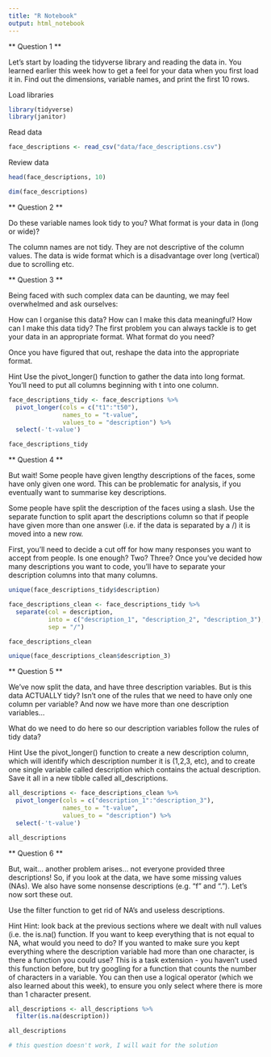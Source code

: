 ```yaml
---
title: "R Notebook"
output: html_notebook
---
```


** Question 1 **

Let’s start by loading the tidyverse library and reading the data in. You learned earlier this week how to get a feel for your data when you first load it in. Find out the dimensions, variable names, and print the first 10 rows.

Load libraries

```r
library(tidyverse)
library(janitor)
```

Read data

```r
face_descriptions <- read_csv("data/face_descriptions.csv")
```

Review data

```r
head(face_descriptions, 10)
```
```r
dim(face_descriptions)
```

** Question 2 **

Do these variable names look tidy to you? What format is your data in (long or wide)?

The column names are not tidy. They are not descriptive of the column values. The data is wide format which is a disadvantage over long (vertical) due to scrolling etc.

** Question 3 **

Being faced with such complex data can be daunting, we may feel overwhelmed and ask ourselves:

How can I organise this data?
How can I make this data meaningful?
How can I make this data tidy?
The first problem you can always tackle is to get your data in an appropriate format. What format do you need?

Once you have figured that out, reshape the data into the appropriate format.

Hint Use the pivot_longer() function to gather the data into long format. You’ll need to put all columns beginning with t into one column.

```r
face_descriptions_tidy <- face_descriptions %>%
  pivot_longer(cols = c("t1":"t50"),
               names_to = "t-value",
               values_to = "description") %>%
  select(-'t-value')

face_descriptions_tidy
```

** Question 4 **

But wait! Some people have given lengthy descriptions of the faces, some have only given one word. This can be problematic for analysis, if you eventually want to summarise key descriptions.

Some people have split the description of the faces using a slash. Use the separate function to split apart the descriptions column so that if people have given more than one answer (i.e. if the data is separated by a /) it is moved into a new row.

First, you’ll need to decide a cut off for how many responses you want to accept from people. Is one enough? Two? Three? Once you’ve decided how many descriptions you want to code, you’ll have to separate your description columns into that many columns.

```r
unique(face_descriptions_tidy$description)
```

```r
face_descriptions_clean <- face_descriptions_tidy %>%
  separate(col = description,
           into = c("description_1", "description_2", "description_3"),
           sep = "/")

face_descriptions_clean
```

```r
unique(face_descriptions_clean$description_3)
```

** Question 5 **

We’ve now split the data, and have three description variables. But is this data ACTUALLY tidy? Isn’t one of the rules that we need to have only one column per variable? And now we have more than one description variables…

What do we need to do here so our description variables follow the rules of tidy data?

Hint Use the pivot_longer() function to create a new description column, which will identify which description number it is (1,2,3, etc), and to create one single variable called description which contains the actual description. Save it all in a new tibble called all_descriptions.

```r
all_descriptions <- face_descriptions_clean %>%
  pivot_longer(cols = c("description_1":"description_3"),
               names_to = "t-value",
               values_to = "description") %>%
  select(-'t-value')

all_descriptions
```

** Question 6 **

But, wait… another problem arises… not everyone provided three descriptions! So, if you look at the data, we have some missing values (NAs). We also have some nonsense descriptions (e.g. “f” and “.”). Let’s now sort these out.

Use the filter function to get rid of NA’s and useless descriptions.

Hint Hint: look back at the previous sections where we dealt with null values (i.e. the is.na() function. If you want to keep everything that is not equal to NA, what would you need to do? If you wanted to make sure you kept everything where the description variable had more than one character, is there a function you could use? This is a task extension - you haven’t used this function before, but try googling for a function that counts the number of characters in a variable. You can then use a logical operator (which we also learned about this week), to ensure you only select where there is more than 1 character present.

```r
all_descriptions <- all_descriptions %>%
  filter(is.na(description))

all_descriptions

# this question doesn't work, I will wait for the solution
```

